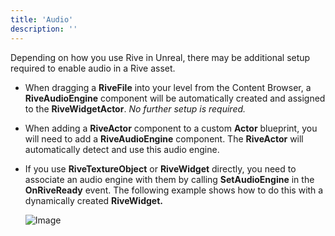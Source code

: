 ```yaml
---
title: 'Audio'
description: ''
---
```


Depending on how you use Rive in Unreal, there may be additional setup required to enable audio in a Rive asset.

- When dragging a **RiveFile** into your level from the Content Browser, a **RiveAudioEngine** component will be automatically created and assigned to the **RiveWidgetActor**. *No further setup is required.*
- When adding a **RiveActor** component to a custom **Actor** blueprint, you will need to add a **RiveAudioEngine** component. The **RiveActor** will automatically detect and use this audio engine.
- If you use **RiveTextureObject** or **RiveWidget** directly, you need to associate an audio engine with them by calling **SetAudioEngine** in the **OnRiveReady** event. The following example shows how to do this with a dynamically created **RiveWidget.**

  ![Image](https://ucarecdn.com/d74ca6d0-068f-4457-a53e-f8af4b5da232/)